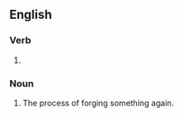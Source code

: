 ==English==

===Verb===
{{head|en|verb form}}

# {{present participle of|en|reforge|nocat=1}}

===Noun===
{{en-noun}}

# The process of forging something again.